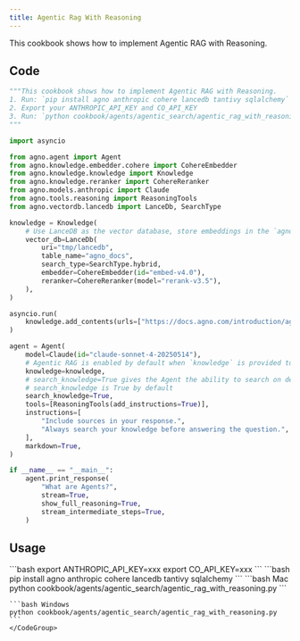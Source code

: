 ```yaml
---
title: Agentic Rag With Reasoning
---
```


This cookbook shows how to implement Agentic RAG with Reasoning.

## Code

```python cookbook/agents/agentic_search/agentic_rag_with_reasoning.py
"""This cookbook shows how to implement Agentic RAG with Reasoning.
1. Run: `pip install agno anthropic cohere lancedb tantivy sqlalchemy` to install the dependencies
2. Export your ANTHROPIC_API_KEY and CO_API_KEY
3. Run: `python cookbook/agents/agentic_search/agentic_rag_with_reasoning.py` to run the agent
"""

import asyncio

from agno.agent import Agent
from agno.knowledge.embedder.cohere import CohereEmbedder
from agno.knowledge.knowledge import Knowledge
from agno.knowledge.reranker import CohereReranker
from agno.models.anthropic import Claude
from agno.tools.reasoning import ReasoningTools
from agno.vectordb.lancedb import LanceDb, SearchType

knowledge = Knowledge(
    # Use LanceDB as the vector database, store embeddings in the `agno_docs` table
    vector_db=LanceDb(
        uri="tmp/lancedb",
        table_name="agno_docs",
        search_type=SearchType.hybrid,
        embedder=CohereEmbedder(id="embed-v4.0"),
        reranker=CohereReranker(model="rerank-v3.5"),
    ),
)

asyncio.run(
    knowledge.add_contents(urls=["https://docs.agno.com/introduction/agents.md"])
)

agent = Agent(
    model=Claude(id="claude-sonnet-4-20250514"),
    # Agentic RAG is enabled by default when `knowledge` is provided to the Agent.
    knowledge=knowledge,
    # search_knowledge=True gives the Agent the ability to search on demand
    # search_knowledge is True by default
    search_knowledge=True,
    tools=[ReasoningTools(add_instructions=True)],
    instructions=[
        "Include sources in your response.",
        "Always search your knowledge before answering the question.",
    ],
    markdown=True,
)

if __name__ == "__main__":
    agent.print_response(
        "What are Agents?",
        stream=True,
        show_full_reasoning=True,
        stream_intermediate_steps=True,
    )
```

## Usage

<Steps>
  <Snippet file="create-venv-step.mdx" />

  <Step title="Set your API keys">
    ```bash
    export ANTHROPIC_API_KEY=xxx
    export CO_API_KEY=xxx
    ```
  </Step>

  <Step title="Install libraries">
    ```bash
    pip install agno anthropic cohere lancedb tantivy sqlalchemy
    ```
  </Step>

  <Step title="Run Agent">
    <CodeGroup>
    ```bash Mac
    python cookbook/agents/agentic_search/agentic_rag_with_reasoning.py
    ```

    ```bash Windows
    python cookbook/agents/agentic_search/agentic_rag_with_reasoning.py
    ```
    </CodeGroup>
  </Step>
</Steps>